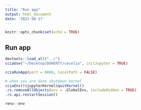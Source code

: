 ```yaml
---
title: "Run app"
output: html_document
date: '2022-08-17'
---
```


```r
knitr::opts_chunk$set(echo = TRUE)
```

## Run app

```r
devtools::load_all("../")
cciaUse("~/Desktop/DOHERTY/cecelia", initJupyter = TRUE)

cciaRunApp(port = 6860, localPath = FALSE)

# when you are done shutdown kernel
cciaEnv()$jupyterKernel$quitKernel()
.rs.removeAllObjects(env = .GlobalEnv, includeHidden = TRUE)
.rs.api.restartSession()
```

```r
renv::env
```

